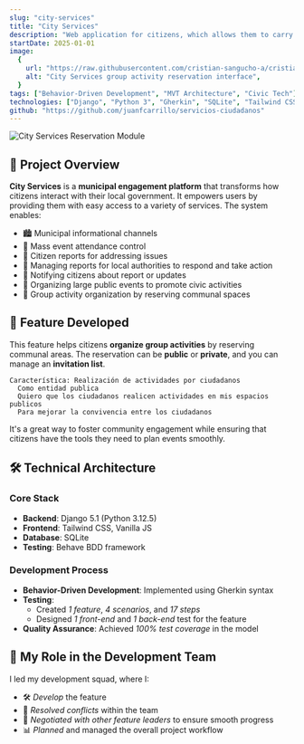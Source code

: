 ```yaml
---
slug: "city-services"
title: "City Services"
description: "Web application for citizens, which allows them to carry out a multitude of procedures to connect with others and now with the city."
startDate: 2025-01-01
image:
  {
    url: "https://raw.githubusercontent.com/cristian-sangucho-a/cristian-sangucho-a/main/media-projects/city-services.gif",
    alt: "City Services group activity reservation interface",
  }
tags: ["Behavior-Driven Development", "MVT Architecture", "Civic Tech"]
technologies: ["Django", "Python 3", "Gherkin", "SQLite", "Tailwind CSS"]
github: "https://github.com/juanfcarrillo/servicios-ciudadanos"
---
```


![City Services Reservation Module](https://raw.githubusercontent.com/cristian-sangucho-a/cristian-sangucho-a/main/media-projects/city-services.gif)

## 🌟 Project Overview

**City Services** is a **municipal engagement platform** that transforms how citizens interact with their local government. It empowers users by providing them with easy access to a variety of services. The system enables:

- 🏙️ Municipal informational channels
- 📅 Mass event attendance control
- 📝 Citizen reports for addressing issues
- 🔧 Managing reports for local authorities to respond and take action
- 📲 Notifying citizens about report or updates
- 🎉 Organizing large public events to promote civic activities
- 👥 Group activity organization by reserving communal spaces

## 🚀 Feature Developed

This feature helps citizens **organize group activities** by reserving communal areas.
The reservation can be **public** or **private**, and you can manage an **invitation list**.

```gherkin
Característica: Realización de actividades por ciudadanos
  Como entidad publica
  Quiero que los ciudadanos realicen actividades en mis espacios publicos
  Para mejorar la convivencia entre los ciudadanos
```

It's a great way to foster community engagement while ensuring that citizens have the tools they need to plan events smoothly.

## 🛠️ Technical Architecture

### Core Stack

- **Backend**: Django 5.1 (Python 3.12.5)
- **Frontend**: Tailwind CSS, Vanilla JS
- **Database**: SQLite
- **Testing**: Behave BDD framework

### Development Process

- **Behavior-Driven Development**: Implemented using Gherkin syntax
- **Testing**:
  - Created _1 feature_, _4 scenarios_, and _17 steps_
  - Designed _1 front-end_ and _1 back-end_ test for the feature
- **Quality Assurance**: Achieved _100% test coverage_ in the model

## 💼 My Role in the Development Team

I led my development squad, where I:

- 🛠️ _Develop_ the feature
- 🤝 _Resolved conflicts_ within the team
- 💬 _Negotiated with other feature leaders_ to ensure smooth progress
- 📊 _Planned_ and managed the overall project workflow
